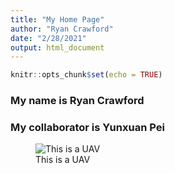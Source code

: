 ```yaml
---
title: "My Home Page"
author: "Ryan Crawford"
date: "2/28/2021"
output: html_document
---
```


```r
knitr::opts_chunk$set(echo = TRUE)
```

### My name is **Ryan Crawford**

### My collaborator is **Yunxuan Pei**

![This is a UAV](https://external-content.duckduckgo.com/iu/?u=http%3A%2F%2Fmyspatial.com.my%2Fwp-content%2Fuploads%2F2017%2F07%2Ffotolia88050102subscriptionmonthlym.jpg&f=1&nofb=1P width="150px"></center>)